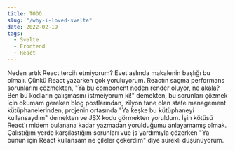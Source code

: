 ```yaml
---
title: TODO
slug: "/why-i-loved-svelte"
date: 2022-02-19
tags:
  - Svelte
  - Frontend
  - React
---
```


Neden artık React tercih etmiyorum? Evet aslında makalenin 
başlığı bu olmalı. Çünkü React yazarken çok yoruluyorum. Reactın saçma 
performans sorunlarını çözmekten, "Ya bu component neden render oluyor, 
ne akala? Ben bu kodların çalışmasını istmeiyorum ki!" demekten, bu sorunları 
çözmek için okumam gereken blog postlarından, zilyon tane olan state management 
kütüphanelerinden, projenin ortasında "Ya keşke bu kütüphaneyi kullansaydım" 
demekten ve JSX kodu görmekten yoruldum. İşin kötüsü React'ı midem bulanana 
kadar yazmadan yorulduğumu anlayamamış olmak. Çalıştığım yerde karşılaştığım 
sorunları vue js yardımıyla çözerken "Ya bunun için React kullansam ne çileler 
çekerdim" diye sürekli düşünüyorum. 